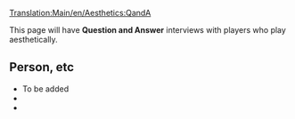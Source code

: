 {{en/Incomplete}}

[[Translation:Main/en/Aesthetics:QandA]]{{en/Table of contents}}


This page will have '''Question and Answer''' interviews with players who play aesthetically.

==Person, etc==
* To be added
*
*



{{Template:Aesthetics}}